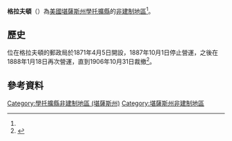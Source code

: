 {{noteTA
|1=zh-hans:县;zh-hk:縣;zh-tw:郡;
|2=zh-hans:肖托夸; zh-hant:學托擴;
}}
{{Infobox settlement
|official_name = 格拉夫頓
|native_name = Grafton
|settlement_type = [[非建制地區|非建制地區]] 
|nickname = 
|motto =
|pushpin_map=USA Kansas
|coordinates_region = US-KS
|subdivision_type = [[世界政區索引|國家]]
|subdivision_name = [[美国|美国]]
|subdivision_type1 = [[美國行政區劃|州]]
|subdivision_name1 = [[堪薩斯州|堪薩斯州]]
|subdivision_type2 = [[堪薩斯州行政區劃|縣]]
|subdivision_name2 = [[學托擴縣_(堪薩斯州)|學托擴縣]]
|unit_pref  =  
|population_as_of = 
|population_footnotes = 
|population_total = 
|population_density_km2 = 
|timezone = [[北美中部时区|CST]]
|utc_offset = -6
|timezone_DST = CDT
|utc_offset_DST = -5
|elevation_footnotes = 
|elevation_m = 250
|elevation_ft = 820
|latd = 37|latm = 12|lats = 01|latNS = N
|longd = 96|longm = 08|longs = 59|longEW = W
|coordinates_display=%
|area_code = [[電話區號620|620]]
|blank_name = [[聯邦資料處理標準|FIPS編碼]]
|blank_info = 20-27150<ref name="gnis"/>
|blank1_name = [[地名信息系统|GNIS]] ID
|blank1_info = 484456<ref name=gnis>{{GNIS|484456|name=Grafton, Kansas}}</ref>
|website = 
}}

'''格拉夫頓'''（{{lang|en|'''Grafton'''}}）為[[美國|美國]][[堪薩斯州|堪薩斯州]][[學托擴縣_(堪薩斯州)|學托擴縣]]的[[非建制地區|非建制地區]]<ref name=gnis/>。

==歷史==
位在格拉夫頓的郵政局於1871年4月5日開設，1887年10月1日停止營運，之後在1888年1月18日再次營運，直到1906年10月31日裁撤<ref>{{cite web | url=http://www.kshs.org/geog/geog_postoffices/search/county:CQ | title=Kansas Post Offices, 1828-1961 | publisher=Kansas Historical Society | accessdate=2 August 2014 | archive-url=https://web.archive.org/web/20131009134430/http://www.kshs.org/geog/geog_postoffices/search/county%3ACQ | archive-date=2013-10-09 | dead-url=yes }}</ref>。

==參考資料==
{{Reflist}}

{{學托擴縣 (堪薩斯州)}}

{{DEFAULTSORT:Grafton}}
[[Category:學托擴縣非建制地區_(堪薩斯州)|Category:學托擴縣非建制地區 (堪薩斯州)]]
[[Category:堪薩斯州非建制地區|Category:堪薩斯州非建制地區]]

{{ChautauquaCountyKS-geo-stub}}